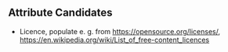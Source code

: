 == Attribute Candidates ==

* Licence, populate e. g. from https://opensource.org/licenses/, https://en.wikipedia.org/wiki/List_of_free-content_licences